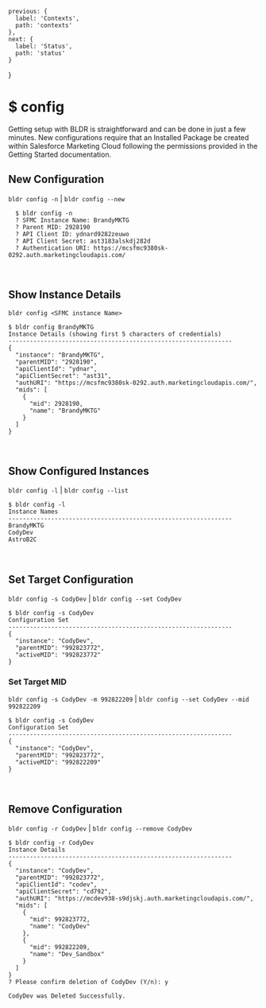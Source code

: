 

    previous: {
      label: 'Contexts',
      path: 'contexts'
    },
    next: {
      label: 'Status',
      path: 'status'
    }
  }

# $ config

Getting setup with BLDR is straightforward and can be done in just a few minutes. New configurations require that an Installed Package be created within Salesforce Marketing Cloud following the permissions provided in the <Link href="/documentation/getting-started"><a>Getting Started</a></Link> documentation.


## New Configuration

`bldr config -n` | `bldr config --new`

```
  $ bldr config -n
  ? SFMC Instance Name: BrandyMKTG
  ? Parent MID: 2928190
  ? API Client ID: ydnard9282zeuwo
  ? API Client Secret: ast3183alskdj282d
  ? Authentication URI: https://mcsfmc9380sk-0292.auth.marketingcloudapis.com/
```

<br />

## Show Instance Details

`bldr config <SFMC instance Name>`

```
$ bldr config BrandyMKTG
Instance Details (showing first 5 characters of credentials)                    
---------------------------------------------------------------
{                                                                               
  "instance": "BrandyMKTG",                                                        
  "parentMID": "2928190",                                                     
  "apiClientId": "ydnar",                                                       
  "apiClientSecret": "ast31",                                                   
  "authURI": "https://mcsfmc9380sk-0292.auth.marketingcloudapis.com/",                                 
  "mids": [                                                                     
    {                                                                           
      "mid": 2928190,                                                         
      "name": "BrandyMKTG"                                                         
    }                                                                           
  ]                                                                             
}                                                  
```

<br />

## Show Configured Instances

`bldr config -l` | `bldr config --list`

```
$ bldr config -l
Instance Names                
---------------------------------------------------------------
BrandyMKTG                      
CodyDev                       
AstroB2C                      
```

<br />

## Set Target Configuration

`bldr config -s CodyDev` | `bldr config --set CodyDev`

```
$ bldr config -s CodyDev
Configuration Set                                                               
---------------------------------------------------------------
{                                                                               
  "instance": "CodyDev",                                                       
  "parentMID": "992823772",                                                     
  "activeMID": "992823772"                                                      
}      
```

### Set Target MID

`bldr config -s CodyDev -m 992822209` | `bldr config --set CodyDev --mid 992822209`

```
$ bldr config -s CodyDev
Configuration Set                                                               
---------------------------------------------------------------
{                                                                               
  "instance": "CodyDev",                                                       
  "parentMID": "992823772",                                                     
  "activeMID": "992822209"                                                      
}      
```


<br />

## Remove Configuration

`bldr config -r CodyDev` | `bldr config --remove CodyDev`

```
$ bldr config -r CodyDev
Instance Details                                                                
---------------------------------------------------------------
{                                                                               
  "instance": "CodyDev",                                                       
  "parentMID": "992823772",                                                     
  "apiClientId": "codev",                                                       
  "apiClientSecret": "cd792",                                                   
  "authURI": "https://mcdev938-s9djskj.auth.marketingcloudapis.com/",                                 
  "mids": [                                                                     
    {                                                                           
      "mid": 992823772,                                                         
      "name": "CodyDev"                                                         
    },
    {                                                                           
      "mid": 992822209,                                                         
      "name": "Dev_Sandbox"                                                         
    }                                                                           
  ]                                                                             
}                                                                               
? Please confirm deletion of CodyDev (Y/n): y

CodyDev was Deleted Successfully.
```

